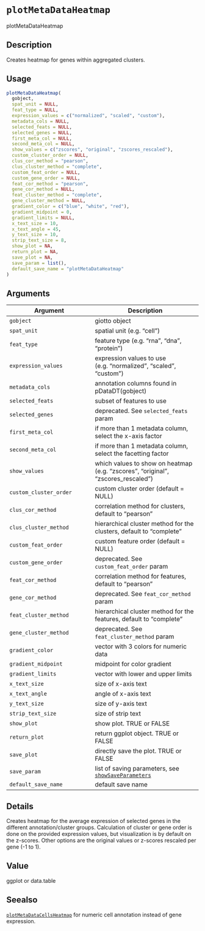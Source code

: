 # `plotMetaDataHeatmap`

plotMetaDataHeatmap


## Description

Creates heatmap for genes within aggregated clusters.


## Usage

```r
plotMetaDataHeatmap(
  gobject,
  spat_unit = NULL,
  feat_type = NULL,
  expression_values = c("normalized", "scaled", "custom"),
  metadata_cols = NULL,
  selected_feats = NULL,
  selected_genes = NULL,
  first_meta_col = NULL,
  second_meta_col = NULL,
  show_values = c("zscores", "original", "zscores_rescaled"),
  custom_cluster_order = NULL,
  clus_cor_method = "pearson",
  clus_cluster_method = "complete",
  custom_feat_order = NULL,
  custom_gene_order = NULL,
  feat_cor_method = "pearson",
  gene_cor_method = NULL,
  feat_cluster_method = "complete",
  gene_cluster_method = NULL,
  gradient_color = c("blue", "white", "red"),
  gradient_midpoint = 0,
  gradient_limits = NULL,
  x_text_size = 10,
  x_text_angle = 45,
  y_text_size = 10,
  strip_text_size = 8,
  show_plot = NA,
  return_plot = NA,
  save_plot = NA,
  save_param = list(),
  default_save_name = "plotMetaDataHeatmap"
)
```


## Arguments

Argument      |Description
------------- |----------------
`gobject`     |     giotto object
`spat_unit`     |     spatial unit (e.g. "cell")
`feat_type`     |     feature type (e.g. "rna", "dna", "protein")
`expression_values`     |     expression values to use (e.g. "normalized", "scaled", "custom")
`metadata_cols`     |     annotation columns found in pDataDT(gobject)
`selected_feats`     |     subset of features to use
`selected_genes`     |     deprecated. See `selected_feats` param
`first_meta_col`     |     if more than 1 metadata column, select the x-axis factor
`second_meta_col`     |     if more than 1 metadata column, select the facetting factor
`show_values`     |     which values to show on heatmap (e.g. "zscores", "original", "zscores_rescaled")
`custom_cluster_order`     |     custom cluster order (default = NULL)
`clus_cor_method`     |     correlation method for clusters, default to "pearson"
`clus_cluster_method`     |     hierarchical cluster method for the clusters, default to "complete"
`custom_feat_order`     |     custom feature order (default = NULL)
`custom_gene_order`     |     deprecated. See `custom_feat_order` param
`feat_cor_method`     |     correlation method for features, default to "pearson"
`gene_cor_method`     |     deprecated. See `feat_cor_method` param
`feat_cluster_method`     |     hierarchical cluster method for the features, default to "complete"
`gene_cluster_method`     |     deprecated. See `feat_cluster_method` param
`gradient_color`     |     vector with 3 colors for numeric data
`gradient_midpoint`     |     midpoint for color gradient
`gradient_limits`     |     vector with lower and upper limits
`x_text_size`     |     size of x-axis text
`x_text_angle`     |     angle of x-axis text
`y_text_size`     |     size of y-axis text
`strip_text_size`     |     size of strip text
`show_plot`     |     show plot. TRUE or FALSE
`return_plot`     |     return ggplot object. TRUE or FALSE
`save_plot`     |     directly save the plot. TRUE or FALSE
`save_param`     |     list of saving parameters, see [`showSaveParameters`](#showsaveparameters)
`default_save_name`     |     default save name


## Details

Creates heatmap for the average expression of selected genes in the different annotation/cluster groups.
 Calculation of cluster or gene order is done on the provided expression values, but visualization
 is by default on the z-scores. Other options are the original values or z-scores rescaled per gene (-1 to 1).


## Value

ggplot or data.table


## Seealso

[`plotMetaDataCellsHeatmap`](#plotmetadatacellsheatmap) for numeric cell annotation instead of gene expression.


